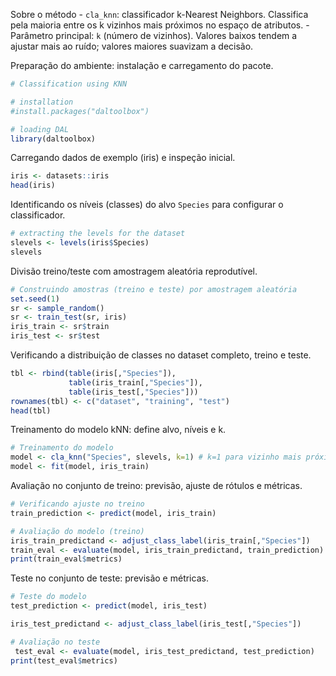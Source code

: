 Sobre o método
- `cla_knn`: classificador k-Nearest Neighbors. Classifica pela maioria entre os k vizinhos mais próximos no espaço de atributos.
- Parâmetro principal: `k` (número de vizinhos). Valores baixos tendem a ajustar mais ao ruído; valores maiores suavizam a decisão.

Preparação do ambiente: instalação e carregamento do pacote.
```r
# Classification using KNN

# installation 
#install.packages("daltoolbox")

# loading DAL
library(daltoolbox) 
```

Carregando dados de exemplo (iris) e inspeção inicial.
```r
iris <- datasets::iris
head(iris)
```

Identificando os níveis (classes) do alvo `Species` para configurar o classificador.
```r
# extracting the levels for the dataset
slevels <- levels(iris$Species)
slevels
```

Divisão treino/teste com amostragem aleatória reprodutível.
```r
# Construindo amostras (treino e teste) por amostragem aleatória
set.seed(1)
sr <- sample_random()
sr <- train_test(sr, iris)
iris_train <- sr$train
iris_test <- sr$test
```

Verificando a distribuição de classes no dataset completo, treino e teste.
```r

tbl <- rbind(table(iris[,"Species"]), 
             table(iris_train[,"Species"]), 
             table(iris_test[,"Species"]))
rownames(tbl) <- c("dataset", "training", "test")
head(tbl)
```

Treinamento do modelo kNN: define alvo, níveis e k.
```r
# Treinamento do modelo
model <- cla_knn("Species", slevels, k=1) # k=1 para vizinho mais próximo
model <- fit(model, iris_train)

```

Avaliação no conjunto de treino: previsão, ajuste de rótulos e métricas.
```r
# Verificando ajuste no treino
train_prediction <- predict(model, iris_train)

# Avaliação do modelo (treino)
iris_train_predictand <- adjust_class_label(iris_train[,"Species"])
train_eval <- evaluate(model, iris_train_predictand, train_prediction)
print(train_eval$metrics)
```

Teste no conjunto de teste: previsão e métricas.
```r
# Teste do modelo
test_prediction <- predict(model, iris_test)

iris_test_predictand <- adjust_class_label(iris_test[,"Species"])

# Avaliação no teste
 test_eval <- evaluate(model, iris_test_predictand, test_prediction)
print(test_eval$metrics)
```
